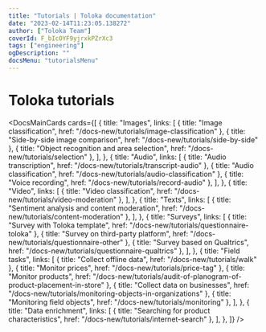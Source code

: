 ```yaml
---
title: "Tutorials | Toloka documentation"
date: "2023-02-14T11:23:05.138272"
author: ["Toloka Team"]
coverId: F_bIcOYF9yjrxkPZrXc3
tags: ["engineering"]
ogDescription: ""
docsMenu: "tutorialsMenu"
---
```



# Toloka tutorials

<DocsMainCards
  cards={[
    {
      title: "Images",
      links: [
        { title: "Image classification", href: "/docs-new/tutorials/image-classification" },
        { title: "Side-by-side image comparison", href: "/docs-new/tutorials/side-by-side" },
        { title: "Object recognition and area selection", href: "/docs-new/tutorials/selection" },
      ],
    },
    {
      title: "Audio",
      links: [
        { title: "Audio transcription", href: "/docs-new/tutorials/transcript-audio" },
        { title: "Audio classification", href: "/docs-new/tutorials/audio-classification" },
        { title: "Voice recording", href: "/docs-new/tutorials/record-audio" },
      ],
    },
    {
      title: "Video",
      links: [
        { title: "Video classification", href: "/docs-new/tutorials/video-moderation" },
      ],
    },
    {
      title: "Texts",
      links: [
        { title: "Sentiment analysis and content moderation", href: "/docs-new/tutorials/content-moderation" },
      ],
    },
    {
      title: "Surveys",
      links: [
        { title: "Survey with Toloka template", href: "/docs-new/tutorials/questionnaire-toloka" },
        { title: "Survey on third-party platform", href: "/docs-new/tutorials/questionnaire-other" },
        { title: "Survey based on Qualtrics", href: "/docs-new/tutorials/questionnaire-qualtrics" },
      ],
    },
    {
      title: "Field tasks",
      links: [
        { title: "Collect offline data", href: "/docs-new/tutorials/walk" },
        { title: "Monitor prices", href: "/docs-new/tutorials/price-tag" },
        { title: "Monitor products", href: "/docs-new/tutorials/audit-of-planogram-of-product-placement-in-store" },
        { title: "Collect data on businesses", href: "/docs-new/tutorials/monitoring-objects-in-organizations" },
        { title: "Monitoring field objects", href: "/docs-new/tutorials/monitoring" },
      ],
    },
    {
      title: "Data enrichment",
      links: [
        { title: "Searching for product characteristics", href: "/docs-new/tutorials/internet-search" },
      ],
    },
  ]}
/>

<GlobalCommunity/>

<SocialMedia/>
